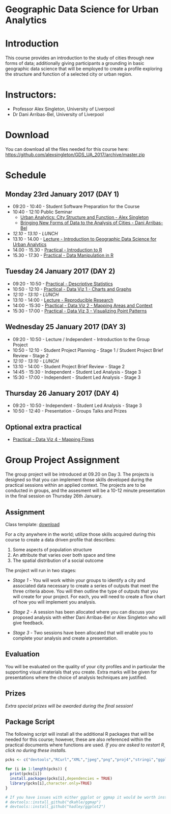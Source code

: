 # Geographic Data Science for Urban Analytics


# Introduction
This course provides an introduction to the study of cities through new forms of data; additionally giving participants a grounding in basic geographic data science that will be employed to create a profile exploring the structure and function of a selected city or urban region.

# Instructors:
* Professor Alex Singleton, University of Liverpool
* Dr Dani Arribas-Bel, University of Liverpool

# Download

You can download all the files needed for this course here: [https://github.com/alexsingleton/GDS_UA_2017/archive/master.zip](https://github.com/alexsingleton/GDS_UA_2017/archive/master.zip)

# Schedule

## Monday 23rd January 2017 (DAY 1)
* 09:20 - 10:40 - Student Software Preparation for the Course
* 10:40 - 12:10 Public Seminar
    * [Urban Analytics: City Structure and Function - Alex Singleton](/GDS_UA_2017/presentation/Singleton_Public_Lecture.pdf)
    * [Bringing New Forms of Data to the Analysis of Cities - Dani Arribas-Bel](/GDS_UA_2017/presentation/darribas.pdf)
* _12.10 - 13.10 - LUNCH_
* 13.10 - 14.00 - [Lecture - Introduction to Geographic Data Science for Urban Analytics](/GDS_UA_2017/presentation/Intro_GDS_UA.pdf)
* 14.00 - 15.30 - [Practical - Introduction to R](/GDS_UA_2017/Introduction_to_R/)
* 15.30 - 17.30 - [Practical - Data Manipulation in R](/GDS_UA_2017/Data Manipulation_in_R/)

## Tuesday 24 January 2017 (DAY 2)
* 09:20 - 10:50 - [Practical - Descriptive Statistics](/GDS_UA_2017/Descriptive_statistics/)
* 10:50 - 12:10 - [Practical - Data Viz 1 - Charts and Graphs](/GDS_UA_2017/Charts_and_Graphs/)
* _12:10 - 13:10 - LUNCH_
* 13:10 - 14:00 - [Lecture - Reproducible Research](/GDS_UA_2017/presentation/Reproducible_Research.pdf)
* 14:00 - 15:30 - [Practical - Data Viz 2 - Mapping Areas and Context](/GDS_UA_2017/Mapping_Areas_and_Context/)
* 15:30 - 17:00 - [Practical - Data Viz 3 - Visualizing Point Patterns](/GDS_UA_2017/Visualizing_Point_Patterns/)

## Wednesday 25 January 2017 (DAY 3)
* 09:20 - 10:50 - Lecture / Independent - Introduction to the Group Project
* 10:50 - 12:10 - Student Project Planning - Stage 1 / Student Project Brief Review - Stage 2
* _12:10 - 13:10 - LUNCH_
* 13:10 - 14:00 - Student Project Brief Review - Stage 2
* 14:45 - 15:30 - Independent - Student Led Analysis - Stage 3
* 15:30 - 17:00 - Independent - Student Led Analysis - Stage 3

## Thursday 26 January 2017 (DAY 4)
* 09:20 - 10:50 - Independent - Student Led Analysis - Stage 3
* 10:50 - 12:40 - Presentation - Groups Talks and Prizes

## Optional extra practical
* [Practical - Data Viz 4 - Mapping Flows](/GDS_UA_2017/Mapping_Flows/)

# Group Project Assignment

The group project will be introduced at 09.20 on Day 3. The projects is designed so that you can implement those skills developed during the practical sessions within an applied context. The projects are to be conducted in groups, and the assesment will be a 10-12 minute presentation in the final session on Thursday 26th January. 

## Assignment 

Class template: [download](/GDS_UA_2017/class_template.Rmd)

For a city anywhere in the world; utilize those skills acquired during this course to create a data driven profile that describes:

1. Some aspects of population structure
2. An attribute that varies over both space and time
3. The spatial distribution of a social outcome

The project will run in two stages:

* _Stage 1_ - You will work within your groups to identify a city and associated data necessary to create a series of outputs that meet the three criteria above. You will then outline the type of outputs that you will create for your project. For each, you will need to create a flow chart of how you will implement you analysis.

* _Stage 2_ - A session has been allocated where you can discuss your proposed analysis with either Dani Arribas-Bel or Alex Singleton who will give feedback.

* _Stage 3_ - Two sessions have been allocated that will enable you to complete your analysis and create a presentation.

## Evaluation

You will be evaluated on the quality of your city profiles and in particular the supporting visual materials that you create. Extra marks will be given for presentations where the choice of analysis techniques are justified.

## Prizes

*Extra special prizes will be awarded during the final session!*

## Package Script

The following script will install all the additional R packages that will be needed for this course; however, these are also referenced within the practical documents where functions are used. *If you are asked to restart R, click no during these installs.*

```r
pcks <- c("devtools","RCurl","XML","jpeg","png","proj4","stringi","ggplot2","scales","XLConnect","rgdal","raster","doBy","classInt","RColorBrewer","maptools","tmap","googleway","lubridate","ggmap","plotly","spatialEco")

for (i in 1:length(pcks)) {
  print(pcks[i])
  install.packages(pcks[i],dependencies = TRUE)
  library(pcks[i],character.only=TRUE)
}

# If you have issues with either ggplot or ggmap it would be worth installing these
# devtools::install_github("dkahle/ggmap")
# devtools::install_github("hadley/ggplot2")

```


